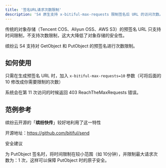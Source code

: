 ```yaml
---
title: '签名URL请求次数限制'
description: 'S4 原生支持 x-bitiful-max-requests 限制签名后 URL 的访问次数。'
---
```


<Info>
传统的对象存储（Tencent COS、Aliyun OSS、AWS S3）的预签名 URL 只支持时间限制，不支持次数限制，这大大降低了对象存储的安全性。
</Info>

缤纷云 S4 支持对 GetObject 和 PutObject 的预签名进行次数限制。

## 如何使用

只需在生成预签名 URL 时，加入 `x-bitiful-max-requests=10` 参数（可将后面的 10 修改成你需要限制的次数）

系统会在第 11 次访问的时候返回 403 ReachTheMaxRequests 错误。

## 范例参考

缤纷云开源的「**缤纷快传**」较好地利用了这一特性

开源地址：https://github.com/bitiful/send

<Tip>

安全建议

为 PutObject 签名时，将时间限制在较小范围（如 10分钟），并限制最大请求次数为：1 次，这样可以保障 PutObject 时的原子安全。

</Tip>